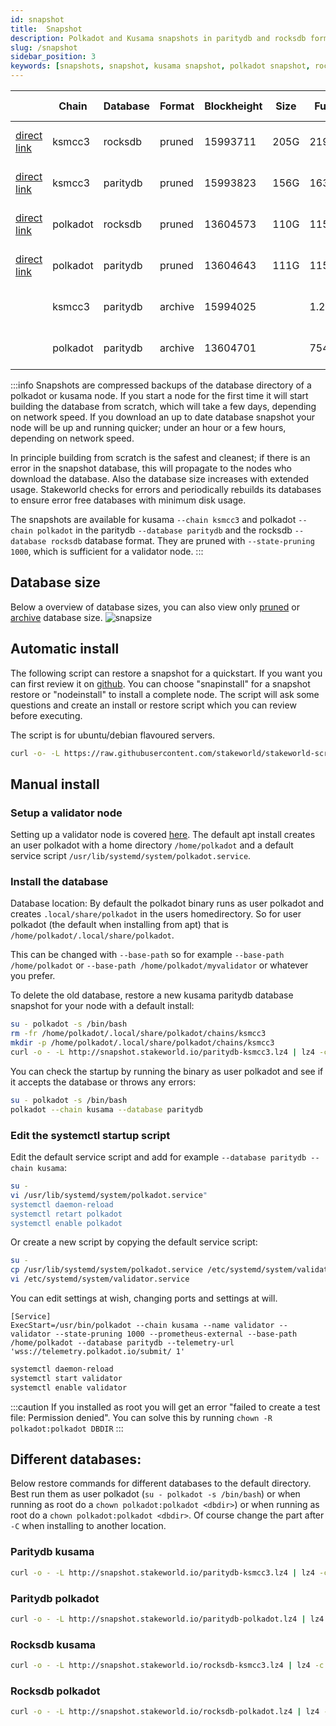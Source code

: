 ```yaml
---
id: snapshot
title:  Snapshot
description: Polkadot and Kusama snapshots in paritydb and rocksdb format
slug: /snapshot
sidebar_position: 3
keywords: [snapshots, snapshot, kusama snapshot, polkadot snapshot, rocksdb, paritydb, pruning, polkadot, kusama]
---
```



|  | Chain    | Database   | Format | Blockheight | Size       | Full         | Creation date     |
| ------------------------| ----------- | -------- | ------- | ----------- | ---------- | ------------ | -------- |
| [direct link](http://snapshot.stakeworld.nl/rocksdb-ksmcc3.lz4) | ksmcc3 | rocksdb | pruned | 15993711 | 205G | 219G | Sun 01 Jan @ 02:22 |
| [direct link](http://snapshot.stakeworld.nl/paritydb-ksmcc3.lz4) | ksmcc3 | paritydb | pruned | 15993823 | 156G | 163G | Sun 01 Jan @ 02:33 |
| [direct link](http://snapshot.stakeworld.nl/rocksdb-polkadot.lz4) | polkadot | rocksdb | pruned | 13604573 | 110G | 115G | Sun 01 Jan @ 02:40 |
| [direct link](http://snapshot.stakeworld.nl/paritydb-polkadot.lz4) | polkadot | paritydb | pruned | 13604643 | 111G | 115G | Sun 01 Jan @ 02:47 |
| | ksmcc3 | paritydb | archive | 15994025 | | 1.2T | Sun 01 Jan @ 02:53 |
| | polkadot | paritydb | archive | 13604701 | | 754G | Sun 01 Jan @ 02:53 |

:::info
Snapshots are compressed backups of the database directory of a polkadot or kusama node. If you start a node for the first time it will start building the database from scratch, which will take a few days, depending on network speed. If you download an up to date database snapshot your node will be up and running quicker; under an hour or a few hours, depending on network speed.

In principle building from scratch is the safest and cleanest; if there is an error in the snapshot database, this will propagate to the nodes who download the database. Also the database size increases with extended usage. Stakeworld checks for errors and periodically rebuilds its databases to ensure error free databases with minimum disk usage.

The snapshots are available for kusama `--chain ksmcc3` and polkadot `--chain polkadot` in the paritydb `--database paritydb` and the rocksdb `--database rocksdb` database format. They are pruned with `--state-pruning 1000`, which is sufficient for a validator node.
:::

## Database size

Below a overview of database sizes, you can also view only [pruned](/img/prunedsize.png) or [archive](/img/archivesize.png) database size.
![snapsize](/img/snapsize.png)

## Automatic install

The following script can restore a snapshot for a quickstart. If you want you can first review it on [github](https://github.com/stakeworld/stakeworld-scripts/blob/master/node-install.sh). You can choose "snapinstall" for a snapshot restore or "nodeinstall" to install a complete node. The script will ask some questions and create an install or restore script which you can review before executing.

The script is for ubuntu/debian flavoured servers.

```bash
curl -o- -L https://raw.githubusercontent.com/stakeworld/stakeworld-scripts/master/node-install.sh | bash
```

## Manual install

### Setup a validator node 

Setting up a validator node is covered [here](./validate). The default apt install creates an user polkadot with a home directory `/home/polkadot` and a default service script `/usr/lib/systemd/system/polkadot.service`.

### Install the database

Database location: By default the polkadot binary runs as user polkadot and creates `.local/share/polkadot` in the users homedirectory. So for user polkadot (the default when installing from apt) that is `/home/polkadot/.local/share/polkadot`.

This can be changed with `--base-path` so for example `--base-path /home/polkadot` or `--base-path /home/polkadot/myvalidator` or whatever you prefer.


To delete the old database, restore a new kusama paritydb database snapshot for your node with a default install:

```bash
su - polkadot -s /bin/bash
rm -fr /home/polkadot/.local/share/polkadot/chains/ksmcc3
mkdir -p /home/polkadot/.local/share/polkadot/chains/ksmcc3
curl -o - -L http://snapshot.stakeworld.io/paritydb-ksmcc3.lz4 | lz4 -c -d - | tar -x -C /home/polkadot/.local/share/polkadot/chains/ksmcc3
``` 

You can check the startup by running the binary as user polkadot and see if it accepts the database or throws any errors:
 
```bash
su - polkadot -s /bin/bash
polkadot --chain kusama --database paritydb 
```

### Edit the systemctl startup script

Edit the default service script and add for example `--database paritydb --chain kusama`:

```bash
su -
vi /usr/lib/systemd/system/polkadot.service"
systemctl daemon-reload
systemctl retart polkadot
systemctl enable polkadot
```

Or create a new script by copying the default service script:

```bash
su -
cp /usr/lib/systemd/system/polkadot.service /etc/systemd/system/validator.service
vi /etc/systemd/system/validator.service
```

You can edit settings at wish, changing ports and settings at will.

```config
[Service]
ExecStart=/usr/bin/polkadot --chain kusama --name validator --validator --state-pruning 1000 --prometheus-external --base-path /home/polkadot --database paritydb --telemetry-url 'wss://telemetry.polkadot.io/submit/ 1' 
```

```bash
systemctl daemon-reload
systemctl start validator
systemctl enable validator
```

:::caution
If you installed as root you will get an error "failed to create a test file: Permission denied". You can solve this by running `chown -R polkadot:polkadot DBDIR`
:::

## Different databases:

Below restore commands for different databases to the default directory. Best run them as user polkadot (`su - polkadot -s /bin/bash`) or when running as root do a `chown polkadot:polkadot <dbdir>`) or when running as root do a `chown polkadot:polkadot <dbdir>`. Of course change the part after `-C` when installing to another location.

### Paritydb kusama
```bash
curl -o - -L http://snapshot.stakeworld.io/paritydb-ksmcc3.lz4 | lz4 -c -d - | tar -x -C /home/polkadot/.local/share/polkadot/chains/ksmcc3
```

### Paritydb polkadot
```bash
curl -o - -L http://snapshot.stakeworld.io/paritydb-polkadot.lz4 | lz4 -c -d - | tar -x -C /home/polkadot/.local/share/polkadot/chains/polkadot
```

### Rocksdb kusama
```bash
curl -o - -L http://snapshot.stakeworld.io/rocksdb-ksmcc3.lz4 | lz4 -c -d - | tar -x -C /home/polkadot/.local/share/polkadot/chains/ksmcc3
```

### Rocksdb polkadot
```bash
curl -o - -L http://snapshot.stakeworld.io/rocksdb-polkadot.lz4 | lz4 -c -d - | tar -x -C /home/polkadot/.local/share/polkadot/chains/polkadot
```

